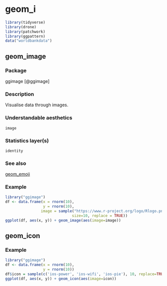 # geom_i  {#sec-i}

```r
library(tidyverse)
library(drone)
library(patchwork)
library(ggpattern)
data("worldbankdata")
```

## geom_image {#image}


### Package

ggimage [@ggimage]

### Description

Visualise data through images.

### Understandable aesthetics

`image`

### Statistics layer(s)

`identity`

### See also

[geom_emoji](#emoji)

### Example

```r
library("ggimage")
df <- data.frame(x = rnorm(10),
                 y = rnorm(10),
                image = sample("https://www.r-project.org/logo/Rlogo.png",
                              size=10, replace = TRUE))
ggplot(df, aes(x, y)) + geom_image(aes(image=image))
```


## geom_icon {#icon}

### Example

```r
library("ggimage")
df <- data.frame(x = rnorm(10),
                 y = rnorm(10))
df$icon = sample(c('ios-power', 'ios-wifi', 'ios-pie'), 10, replace=TRUE)
ggplot(df, aes(x, y)) + geom_icon(aes(image=icon))
```

